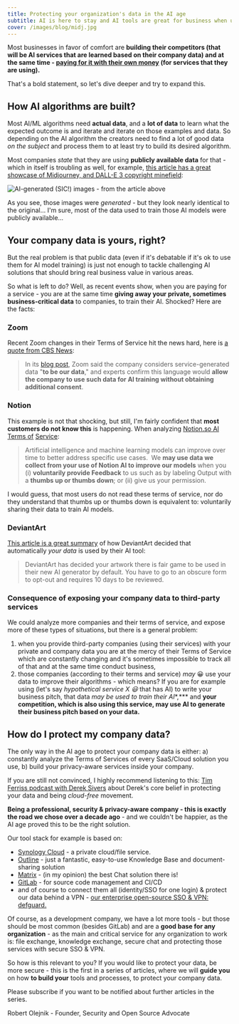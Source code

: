 ```yaml
---
title: Protecting your organization's data in the AI age
subtitle: AI is here to stay and AI tools are great for business when used consciously. But it seems that this is not common knowledge and there is a lack of awareness among business people.
cover: /images/blog/midj.jpg
---
```


Most businesses in favor of comfort are **building their competitors (that will be AI services that are learned based on their company data) and at the same time - <u>paying for it with their own money</u> (for services that they are using).**

That's a bold statement, so let's dive deeper and try to expand this.

## **How AI algorithms are built?**

Most AI/ML algorithms need **actual data**, and a **lot of data** to learn what the expected outcome is and iterate and iterate on those examples and data. So depending on the AI algorithm the creators need to find a lot of good data *on the subject* and process them to at least try to build its desired algorithm.

Most companies *state* that they are using **publicly available data** for that - which in itself is troubling as well, for example, [this article has a great showcase of Midjourney, and DALL-E 3 copyright minefield](https://spectrum.ieee.org/midjourney-copyright):

![AI-generated (SIC!) images - from the article above](/images/blog/midj.jpg)

As you see, those images were *generated* - but they look nearly identical to the original... I'm sure, most of the data used to train those AI models were publicly available...

## Your company data is yours, right?

But the real problem is that public data (even if it's debatable if it's ok to use them for AI model training) is just not enough to tackle challenging AI solutions that should bring real business value in various areas.

So what is left to do? Well, as recent events show, when you are paying for a service - you are at the same time **giving away your private, sometimes business-critical data** to companies, to train their AI. Shocked? Here are the facts:

### Zoom

Recent Zoom changes in their Terms of Service hit the news hard, here is [a quote from CBS News](https://www.cbsnews.com/news/zoom-privacy-issues-user-agreement/):

> In its [blog post](https://blog.zoom.us/zooms-term-service-ai/), Zoom said the company considers service-generated data "**to be our data**," and experts confirm this language would **allow the company to use such data for AI training without obtaining additional consent**.

### Notion

This example is not that shocking, but still, I'm fairly confident that **most customers do not know this** is happening. When analyzing [Notion.so AI Terms of](https://www.notion.so/notion/Notion-AI-Supplementary-Terms-fa9034c8b5a04818a6baf3eac2adddbb) [Service](https://www.notion.so/notion/Notion-AI-Supplementary-Terms-fa9034c8b5a04818a6baf3eac2adddbb):

> Artificial intelligence and machine learning models can improve over time to better address specific use cases.  We **may use data we collect from your use of Notion AI to improve our models** when you (i) **voluntarily provide Feedback** to us such as by labeling Output with a **thumbs up or thumbs down**; or (ii) give us your permission.

I would guess, that most users do not read these terms of service, nor do they understand that thumbs up or thumbs down is equivalent to: voluntarily sharing their data to train AI models.

### DeviantArt

[This article is a great summary](https://www.creativebloq.com/news/deviantart-dreamup-ai) of how DeviantArt decided that automatically *your data* is used by their AI tool:

> DeviantArt has decided your artwork there is fair game to be used in their new AI 
> generator by default. You have to go to an obscure form to opt-out and 
> requires 10 days to be reviewed.

### Consequence of exposing your company data to third-party services

We could analyze more companies and their terms of service, and expose more of these types of situations, but there is a general problem:

1. when you provide third-party companies (using their services) with your private and company data you are at the mercy of their Terms of Service which are constantly changing and it's sometimes impossible to track all of that and at the same time conduct business,
2. those companies (according to their terms and service) *may* 😀 use your data to improve their algorithms - which means? If you are for example using (let's say *hypothetical service X 😃* that has AI) to write your business pitch, that data *may be used to train their AI**,*** and **your competition, which is also using this service, may use AI to generate their business pitch based on your data.**

## How do I protect my company data?

The only way in the AI age to protect your company data is either:
a) constantly analyze the Terms of Services of every SaaS/Cloud solution you use,
b) build your privacy-aware services inside your company.

If you are still not convinced, I highly recommend listening to this: [Tim Ferriss podcast with Derek Sivers](https://tim.blog/2023/04/21/derek-sivers/) about Derek's core belief in protecting your data and being *cloud-free* movement.

**Being a professional, security & privacy-aware company - this is exactly the road we chose over a decade ago** - and we couldn't be happier, as the AI age proved this to be the right solution.

Our tool stack for example is based on:

- [Synology Cloud](https://www.synology.com/en-global) - a private cloud/file service.
- [Outline](https://github.com/outline/outline) - just a fantastic, easy-to-use Knowledge Base and document-sharing solution
- [Matrix](https://matrix.org/) - (in my opinion) the best Chat solution there is!
- [GitLab](https://gitlab.com/gitlab-org/gitlab-foss) - for source code management and CI/CD
- and of course to connect them all (identity/SSO for one login) & protect our data behind a VPN - [our enterprise open-source SSO & VPN: defguard.](https://defguard.net/)

Of course, as a development company, we have a lot more tools - but those should be most common (besides GitLab) and are a **good base for any organization** - as the main and critical service for any organization to work is: 
file exchange, knowledge exchange, secure chat and protecting those services with secure SSO & VPN.

So how is this relevant to you? If you would like to protect your data, be more secure - this is the first in a series of articles, where we will **guide you** on how **to build your** tools and processes, to protect your company data.

Please subscribe if you want to be notified about further articles in the series.


<Divider />
Robert Olejnik - Founder, Security and Open Source Advocate
